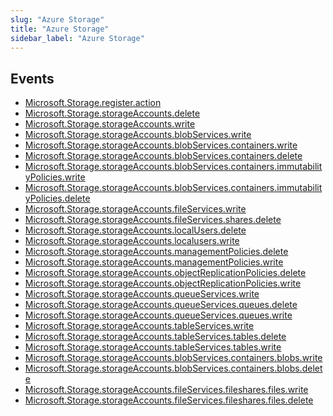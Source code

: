 ```yaml
---
slug: "Azure Storage"
title: "Azure Storage"
sidebar_label: "Azure Storage"
---
```


## Events

- [Microsoft.Storage.register.action](/azurerealtime/realtime/azurestorage/rules/microsoft.storage.register.action)
- [Microsoft.Storage.storageAccounts.delete](/azurerealtime/realtime/azurestorage/rules/microsoft.storage.storageaccounts.delete)
- [Microsoft.Storage.storageAccounts.write](/azurerealtime/realtime/azurestorage/rules/microsoft.storage.storageaccounts.write)
- [Microsoft.Storage.storageAccounts.blobServices.write](/azurerealtime/realtime/azurestorage/rules/microsoft.storage.storageaccounts.blobservices.write)
- [Microsoft.Storage.storageAccounts.blobServices.containers.write](/azurerealtime/realtime/azurestorage/rules/microsoft.storage.storageaccounts.blobservices.containers.write)
- [Microsoft.Storage.storageAccounts.blobServices.containers.delete](/azurerealtime/realtime/azurestorage/rules/microsoft.storage.storageaccounts.blobservices.containers.delete)
- [Microsoft.Storage.storageAccounts.blobServices.containers.immutabilityPolicies.write](/azurerealtime/realtime/azurestorage/rules/microsoft.storage.storageaccounts.blobservices.containers.immutabilitypolicies.write)
- [Microsoft.Storage.storageAccounts.blobServices.containers.immutabilityPolicies.delete](/azurerealtime/realtime/azurestorage/rules/microsoft.storage.storageaccounts.blobservices.containers.immutabilitypolicies.delete)
- [Microsoft.Storage.storageAccounts.fileServices.write](/azurerealtime/realtime/azurestorage/rules/microsoft.storage.storageaccounts.fileservices.write)
- [Microsoft.Storage.storageAccounts.fileServices.shares.delete](/azurerealtime/realtime/azurestorage/rules/microsoft.storage.storageaccounts.fileservices.shares.delete)
- [Microsoft.Storage.storageAccounts.localUsers.delete](/azurerealtime/realtime/azurestorage/rules/microsoft.storage.storageaccounts.localusers.delete)
- [Microsoft.Storage.storageAccounts.localusers.write](/azurerealtime/realtime/azurestorage/rules/microsoft.storage.storageaccounts.localusers.write)
- [Microsoft.Storage.storageAccounts.managementPolicies.delete](/azurerealtime/realtime/azurestorage/rules/microsoft.storage.storageaccounts.managementpolicies.delete)
- [Microsoft.Storage.storageAccounts.managementPolicies.write](/azurerealtime/realtime/azurestorage/rules/microsoft.storage.storageaccounts.managementpolicies.write)
- [Microsoft.Storage.storageAccounts.objectReplicationPolicies.delete](/azurerealtime/realtime/azurestorage/rules/microsoft.storage.storageaccounts.objectreplicationpolicies.delete)
- [Microsoft.Storage.storageAccounts.objectReplicationPolicies.write](/azurerealtime/realtime/azurestorage/rules/microsoft.storage.storageaccounts.objectreplicationpolicies.write)
- [Microsoft.Storage.storageAccounts.queueServices.write](/azurerealtime/realtime/azurestorage/rules/microsoft.storage.storageaccounts.queueservices.write)
- [Microsoft.Storage.storageAccounts.queueServices.queues.delete](/azurerealtime/realtime/azurestorage/rules/microsoft.storage.storageaccounts.queueservices.queues.delete)
- [Microsoft.Storage.storageAccounts.queueServices.queues.write](/azurerealtime/realtime/azurestorage/rules/microsoft.storage.storageaccounts.queueservices.queues.write)
- [Microsoft.Storage.storageAccounts.tableServices.write](/azurerealtime/realtime/azurestorage/rules/microsoft.storage.storageaccounts.tableservices.write)
- [Microsoft.Storage.storageAccounts.tableServices.tables.delete](/azurerealtime/realtime/azurestorage/rules/microsoft.storage.storageaccounts.tableservices.tables.delete)
- [Microsoft.Storage.storageAccounts.tableServices.tables.write](/azurerealtime/realtime/azurestorage/rules/microsoft.storage.storageaccounts.tableservices.tables.write)
- [Microsoft.Storage.storageAccounts.blobServices.containers.blobs.write](/azurerealtime/realtime/azurestorage/rules/microsoft.storage.storageaccounts.blobservices.containers.blobs.write)
- [Microsoft.Storage.storageAccounts.blobServices.containers.blobs.delete](/azurerealtime/realtime/azurestorage/rules/microsoft.storage.storageaccounts.blobservices.containers.blobs.delete)
- [Microsoft.Storage.storageAccounts.fileServices.fileshares.files.write](/azurerealtime/realtime/azurestorage/rules/microsoft.storage.storageaccounts.fileservices.fileshares.files.write)
- [Microsoft.Storage.storageAccounts.fileServices.fileshares.files.delete](/azurerealtime/realtime/azurestorage/rules/microsoft.storage.storageaccounts.fileservices.fileshares.files.delete)